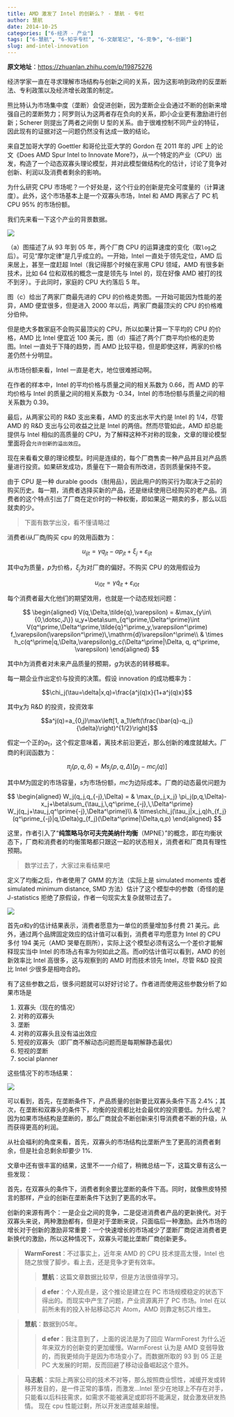 ```yaml
---
title: AMD 激发了 Intel 的创新么？ - 慧航 - 专栏
author: 慧航
date: 2014-10-25
categories: ["6-经济 - 产业"]
tags: ["6-慧航", "6-知乎专栏", "6-文献笔记", "6-竞争", "6-创新"]
slug: amd-intel-innovation
---
```


**原文地址**：<https://zhuanlan.zhihu.com/p/19875276>

经济学家一直在寻求理解市场结构与创新之间的关系，因为这影响到政府的反垄断法、专利政策以及经济增长政策的制定。

熊比特认为市场集中度（垄断）会促进创新，因为垄断企业会通过不断的创新来增强自己的垄断势力；阿罗则认为这两者存在负向的关系，即小企业更有激励进行创新；Scherer 则提出了两者之间倒 U 型的关系。由于很难控制不同产业的特征，因此现有的证据对这一问题仍然没有达成一致的结论。

来自芝加哥大学的 Goettler 和哥伦比亚大学的 Gordon 在 2011 年的 JPE 上的论文《Does AMD Spur Intel to Innovate More?》，从一个特定的产业（CPU）出发，构造了一个动态双寡头理论模型，并对此模型做结构化的估计，讨论了竞争对创新、利润以及消费者剩余的影响。

为什么研究 CPU 市场呢？一个好处是，这个行业的创新是完全可度量的（计算速度）。此外，这个市场基本上是一个双寡头市场，Intel 和 AMD 两家占了 PC 机 CPU 95% 的市场份额。

我们先来看一下这个产业的背景数据。

![](/images/Eco/Industry/huihang/AMDIntel/1.jpg)

（a）图描述了从 93 年到 05 年，两个厂商 CPU 的运算速度的变化（取`log`之后）。可见“摩尔定律”是几乎成立的。一开始，Intel 一直处于领先定位，AMD 后来居上，甚至一度赶超 Intel（我记得那个时候在家用 CPU 领域，AMD 有很多新技术，比如 64 位和双核的概念一度是领先与 Intel 的，现在好像 AMD 被打的找不到牙）。于此同时，家庭的 CPU 大约落后 5 年。

图（c）给出了两家厂商最先进的 CPU 的价格走势图。一开始可能因为性能的差异，AMD 便宜很多，但是进入 2000 年以后，两家厂商最顶尖的 CPU 的价格难分伯仲。

但是绝大多数家庭不会购买最顶尖的 CPU，所以如果计算一下平均的 CPU 的价格，AMD 比 Intel 便宜近 100 美元，图（d）描述了两个厂商平均价格的走势图。Intel 一直处于下降的趋势，而 AMD 比较平稳，但是即使这样，两家的价格差仍然十分明显。

从市场份额来看，Intel 一直是老大，地位很难撼动啊。

在作者的样本中，Intel 的平均价格与质量之间的相关系数为 0.66，而 AMD 的平均价格与 Intel 的质量之间的相关系数为 -0.34，Intel 的市场份额与质量之间的相关系数为 0.39。

最后，从两家公司的 R&D 支出来看，AMD 的支出水平大约是 Intel 的 1/4，尽管 AMD 的 R&D 支出与公司收益之比是 Intel 的两倍。然而尽管如此，AMD 却总能提供与 Intel 相似的高质量的 CPU，为了解释这种不对称的现象，文章的理论模型里面将会`允许创新的溢出效应`。

现在来看看文章的理论模型。时间是连续的，每个厂商售卖一种产品并且对产品质量进行投资。如果研发成功，质量在下一期会有所改进，否则质量保持不变。

由于 CPU 是一种 durable goods（耐用品），因此用户的购买行为取决于之前的购买历史。每一期，消费者选择买新的产品，还是继续使用已经购买的老产品。消费者的这个特点引出了厂商在定价时的一种权衡，即如果这一期卖的多，那么以后就卖的少。

> 下面有数学出没，看不懂请略过

消费者$i$从厂商$j$购买 cpu 的效用函数为：

$$u_{ijt}=\gamma q_{jt}-\alpha p_{jt}+\xi_j+\varepsilon_{ijt}$$

其中$q$为质量，$p$为价格，$\xi_j$为对厂商的偏好。不购买 CPU 的效用假设为

$$u_{i0t}=\gamma\tilde{q}_{it}+\varepsilon_{i0t}$$

每个消费者最大化他们的期望效用，也就是一个动态规划问题：

$$
\begin{aligned}
V(q,\Delta,\tilde{q},\varepsilon) = &\max_{y\in\{0,\dotsc,J\}} u_y+\beta\sum_{q^\prime,\Delta^\prime}\int V(q^\prime,\Delta^\prime,\tilde{q}^\prime_y,\varepsilon^\prime) f_\varepsilon(\varepsilon^\prime)\,\mathrm{d}\varepsilon^\prime\\
& \times h_c(q^\prime|q,\Delta,\varepsilon)g_c(\Delta^\prime|\Delta, q, q^\prime, \varepsilon)
\end{aligned}
$$

其中$h$为消费者对未来产品质量的预期，$g$为状态的转移概率。

每一期企业作出定价与投资的决策。假设 innovation 的成功概率为：

$$\chi_j(\tau=\delta|x,q)=\frac{a^j(q)x}{1+a^j(q)x}$$

其中$\chi$为 R&D 的投资，投资效率

$$a^j(q)=a_{0,j}\max\left[1, a_1\left(\frac{\bar{q}-q_j}{\delta}\right)^{1/2}\right]$$

假定一个正的$a_1$，这个假定意味着，离技术前沿更近，那么创新的难度就越大。厂商的利润函数为：

$$\pi_j(p,q,\delta) = Ms_j(p,q,\Delta)[p_j-mc_j(q)]$$

其中$M$为固定的市场容量，$s$为市场份额，$mc$为边际成本。厂商的动态最优问题为

$$
\begin{aligned}
W_j(q_j,q_{-j},\Delta) = & \max_{p_j,x_j} \pi_j(p,q,\Delta)-x_j+\beta\sum_{\tau_j,\,q^\prime_{-j},\,\Delta^\prime} W_j(q_j+\tau_j,q^\prime{-j},\Delta^\prime)\\
& \times\chi_j(\tau_j|x_j,q)h_{f_j}(q^\prime_{-j}|q,\Delta)g_{f_j}(\Delta^\prime|\Delta,q,p)
\end{aligned}
$$

这里，作者引入了“**纯策略马尔可夫完美纳什均衡**（MPNE）”的概念，即在均衡状态下，厂商和消费者的均衡策略都只跟这一起的状态相关，消费者和厂商具有理性预期。

> 数学过去了，大家过来看结果吧

定义了均衡之后，作者使用了 GMM 的方法（实际上是 simulated moments 或者 simulated minimum distance, SMD 方法）估计了这个模型中的参数（奇怪的是 J-statistics 拒绝了原假设，作者一句现实太复杂就带过去了。

![](/images/Eco/Industry/huihang/AMDIntel/2.jpg)

首先$\alpha$和$\gamma$的估计结果表示，消费者愿意为一单位的质量增加多付费 21 美元。此外，通过两个品牌固定效应的估计值可以看到，消费者平均愿意为 Intel 的 CPU 多付 194 美元（AMD 哭晕在厕所），实际上这个模型必须有这么一个差价才能解释现实当中 Intel 的市场占有率为何如此之高。而$a$的估计值可以看到，AMD 的创新效率比 Intel 高很多，这与观察到的 AMD 时而技术领先 Intel，尽管 R&D 投资比 Intel 少很多是相吻合的。

有了这些参数之后，很多问题就可以好好讨论了。作者进而使用这些参数分析了如果市场是

1. 双寡头（现在的情况）
2. 对称的双寡头
3. 垄断
4. 对称的双寡头且没有溢出效应
5. 短视的双寡头（即厂商不解动态问题而是每期解静态最优）
6. 短视的垄断
6. social planner

这些情况下的市场结果：

![](/images/Eco/Industry/huihang/AMDIntel/3.jpg)

可以看到，首先，在垄断条件下，产品质量的创新要比双寡头条件下高 2.4%；其次，在垄断和双寡头的条件下，均衡的投资都比社会最优的投资要低。为什么呢？因为如果市场结构是垄断的，那么厂商就会不断创新来引导消费者不断的升级，从而获得更高的利润。

从社会福利的角度来看，首先，双寡头的市场结构比垄断产生了更高的消费者剩余，但是社会总剩余却要少 1%.

文章中还有很丰富的结果，这里不一一介绍了，稍微总结一下，这篇文章有这么一些发现：

首先，在双寡头的条件下，消费者剩余要比垄断的条件下高。同时，就像熊皮特预言的那样，产业的创新在垄断条件下达到了更高的水平。

创新的来源有两个：一是企业之间的竞争，二是促进消费者产品的更新换代。对于双寡头来说，两种激励都有，但是对于垄断来说，只面临后一种激励。此外市场的增长对于创新的激励非常重要：一个快速增长的市场减少了垄断厂商促进消费者更新换代的激励，所以这种情况下，双寡头可能比垄断厂商创新更多。

<blockquote class="gray">

**WarmForest**：不过事实上，近年来 AMD 的 CPU 技术提高太慢，Intel 也随之放慢了脚步。看上去，还是竞争才更有效率。

<blockquote class="white">

**慧航**：这篇文章数据比较早，但是方法很值得学习。

</blockquote>

<blockquote class="white">

**d efer**：个人观点是，这个推论是建立在 PC 市场规模稳定的状态下得出的。而现实中产生了问题，产业资源离开了 PC 市场。Intel 在以前所未有的投入补贴移动芯片 Atom，AMD 则靠定制芯片维生。

</blockquote>

</blockquote>

<blockquote class="gray">

**慧航**：数据到05年。

<blockquote class="white">

**d efer**：我注意到了，上面的说法是为了回应 WarmForest 为什么近年来双方的创新变的更加缓慢。WarmForest 认为是 AMD 变弱导致的，而我更倾向于是因为市场变小了。而数据所取的 93 到 05 正是 PC 大发展的时期，反而回避了移动设备崛起这个意外。

</blockquote>
</blockquote>

<blockquote class="gray">
**马志航**：实际上两家公司的技术不对等，那么按照商业惯性，减缓开发或转移开发目的，是一件正常的事情，而激发…Intel 至少在地球上不存在对手，只能看以后科技需求，如需求不能被满足或即将不能满足，就会激发研发热情。 现在 cpu 性能过剩，所以开发进度越来越慢。

</blockquote>